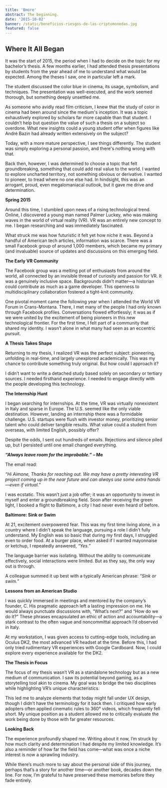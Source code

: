 ```yaml
---
title: 'Bmore'
abstract: The beginning.
date: '2015-10-02'
banner: /static/beneficios-riesgos-de-las-criptomonedas.jpg
featured: false
---
```


## Where It All Began

It was the start of 2015, the period when I had to decide on the topic for my bachelor’s thesis. A few months earlier, I had attended thesis presentations by students from the year ahead of me to understand what would be expected. Among the theses I saw, one in particular left a mark.

The student discussed the color blue in cinema, its usage, symbolism, and techniques. The presentation was well-executed, and the work seemed thorough, but something deeply unsettled me.

As someone who avidly read film criticism, I knew that the study of color in cinema had been around since the medium's inception. It was a topic exhaustively explored by scholars far more capable than that student. I couldn’t help but question the value of such a thesis on a subject so overdone. What new insights could a young student offer when figures like André Bazin had already written extensively on the subject?

Today, with a more mature perspective, I see things differently. The student was simply exploring a personal passion, and there's nothing wrong with that.

Back then, however, I was determined to choose a topic that felt groundbreaking, something that could add real value to the world. I wanted to explore uncharted territory, not something obvious or derivative. I wanted to pioneer, to tread where no one else had. In hindsight, this was an arrogant, proud, even megalomaniacal outlook, but it gave me drive and determination.

**Spring 2015**

Around this time, I stumbled upon news of a rising technological trend. Online, I discovered a young man named Palmer Luckey, who was making waves in the world of virtual reality (VR). VR was an entirely new concept to me. I began researching and was immediately fascinated.

What struck me was how futuristic it felt yet how niche it was. Beyond a handful of American tech articles, information was scarce. There was a small Facebook group of around 1,000 members, which became my primary (and invaluable) source of updates and discussions on this emerging field.

**The Early VR Community**

The Facebook group was a melting pot of enthusiasts from around the world, all connected by an invisible thread of curiosity and passion for VR. It was a genuinely inclusive space. Backgrounds didn’t matter—a historian could contribute as much as a game developer. This openness to multidisciplinary collaboration fostered a tight-knit community.

One pivotal moment came the following year when I attended the World VR Forum in Crans-Montana. There, I met many of the people I had only known through Facebook profiles. Conversations flowed effortlessly; it was as if we were united by the excitement of being pioneers in this new technological frontier. For the first time, I felt part of a community that shared my identity. I wasn’t alone in what many had seen as an eccentric pursuit.

**A Thesis Takes Shape**

Returning to my thesis, I realized VR was the perfect subject: pioneering, unfolding in real-time, and largely unexplored academically. This was my chance to contribute something truly original. But how could I approach it?

I didn’t want to write a detached study based solely on secondary or tertiary sources. I needed firsthand experience. I needed to engage directly with the people developing this technology.

**The Internship Hunt**

I began searching for internships. At the time, VR was virtually nonexistent in Italy and sparse in Europe. The U.S. seemed like the only viable destination. However, landing an internship there was a formidable challenge. U.S. startups were flush with investor money, prioritizing senior talent who could deliver tangible results. What value could a student from overseas, with limited English, possibly offer?

Despite the odds, I sent out hundreds of emails. Rejections and silence piled up, but I persisted until one email changed everything.

***“Always leave room for the improbable.”*** **– Me**

The email read:

*“Hi Aimone,
Thanks for reaching out.
We may have a pretty interesting VR project coming up in the near future and can always use some extra hands—even if virtual.”*

I was ecstatic. This wasn’t just a job offer; it was an opportunity to invest in myself and enter a groundbreaking field. Soon after receiving the green light, I booked a flight to Baltimore, a city I had never even heard of before.

**Baltimore: Sink or Swim**

At 21, excitement overpowered fear. This was my first time living alone, in a country where I didn’t speak the language, pursuing a role I didn’t fully understand. My English was so basic that during my first days, I struggled even to order food. At a burger place, when asked if I wanted mayonnaise or ketchup, I repeatedly answered, *“Yes.”*

The language barrier was isolating. Without the ability to communicate effectively, social interactions were limited. But as they say, the only way out is through.

A colleague summed it up best with a typically American phrase: *“Sink or swim.”*

**Lessons from an American Studio**

I was quickly immersed in meetings and mentored by the company’s founder, C. His pragmatic approach left a lasting impression on me. He would always punctuate discussions with, “What’s next?” and “How do we do it?” These phrases encapsulated an ethic of action and accountability—a stark contrast to the often vague and noncommittal approach I’d observed in Italy.

At my workstation, I was given access to cutting-edge tools, including an Oculus DK2, the most advanced VR headset at the time. Before this, I had only tried rudimentary VR experiences with Google Cardboard. Now, I could explore every experience available for the DK2.

**The Thesis in Focus**

The focus of my thesis wasn’t VR as a standalone technology but as a new medium of communication. I saw its potential beyond gaming, as a storytelling tool akin to cinema. My goal was to bridge the two disciplines while highlighting VR’s unique characteristics.

This led me to analyze elements that today might fall under UX design, though I didn’t have the terminology for it back then. I critiqued how early adopters often applied cinematic rules to 360° videos, which frequently fell short. My unique position as a student allowed me to critically evaluate the work being done by those with far greater resources.

**Looking Back**

The experience profoundly shaped me. Writing about it now, I’m struck by how much clarity and determination I had despite my limited knowledge. It’s also a reminder of how far the field has come—what was once a niche interest is now a sprawling industry.

While there’s much more to say about the personal side of this journey, perhaps that’s a story for another time—or another book, decades down the line. For now, I’m grateful to have preserved these memories before they fade entirely.

